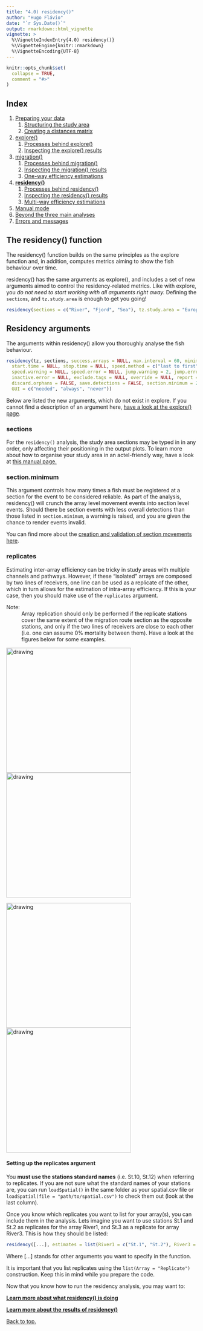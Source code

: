 ---
title: "4.0) residency()"
author: "Hugo Flávio"
date: "`r Sys.Date()`"
output: rmarkdown::html_vignette
vignette: >
  %\VignetteIndexEntry{4.0) residency()}
  %\VignetteEngine{knitr::rmarkdown}
  %\VignetteEncoding{UTF-8}
---

```{r setup, include = FALSE}
knitr::opts_chunk$set(
  collapse = TRUE,
  comment = "#>"
)
```

## Index

1. [Preparing your data](a-0_workspace_requirements.html)
    1. [Structuring the study area](a-1_study_area.html)
    1. [Creating a distances matrix](a-2_distances_matrix.html)
1. [explore()](b-0_explore.html)
    1. [Processes behind explore()](b-1_explore_processes.html)
    1. [Inspecting the explore() results](b-2_explore_results.html)
1. [migration()](c-0_migration.html)
    1. [Processes behind migration()](c-1_migration_processes.html)
    1. [Inspecting the migration() results](c-2_migration_results.html)
    1. [One-way efficiency estimations](c-3_migration_efficiency.html)
1. [__residency()__](d-0_residency.html)
    1. [Processes behind residency()](d-1_residency_processes.html)
    1. [Inspecting the residency() results](d-2_residency_results.html)
    1. [Multi-way efficiency estimations](d-3_residency_efficiency.html)
1. [Manual mode](e-0_manual_mode.html)
1. [Beyond the three main analyses](f-0_post_functions.html)
1. [Errors and messages](g-0_messages.html)

## The residency() function

The residency() function builds on the same principles as the explore function and, in addition, computes metrics aiming to show the fish behaviour over time.

residency() has the same arguments as explore(), and includes a set of new arguments aimed to control the residency-related metrics. Like with explore, you *do not need to start working with all arguments right away.* Defining the `sections`, and `tz.study.area` is enough to get you going!

```r
residency(sections = c("River", "Fjord", "Sea"), tz.study.area = "Europe/Copenhagen")
```

## Residency arguments

The arguments within residency() allow you thoroughly analyse the fish behaviour.

```r
residency(tz, sections, success.arrays = NULL, max.interval = 60, minimum.detections = 2, 
  start.time = NULL, stop.time = NULL, speed.method = c("last to first", "first to first"), 
  speed.warning = NULL, speed.error = NULL, jump.warning = 2, jump.error = 3, inactive.warning = NULL,
  inactive.error = NULL, exclude.tags = NULL, override = NULL, report = FALSE, auto.open = TRUE,
  discard.orphans = FALSE, save.detections = FALSE, section.minimum = 2, replicates = NULL, 
  GUI = c("needed", "always", "never"))
```

Below are listed the new arguments, which do not exist in explore. If you cannot find a description of an argument here, [have a look at the explore() page](b-0_explore.html#general-arguments).

### sections

For the `residency()` analysis, the study area sections may be typed in in any order, only affecting their positioning in the output plots. To learn more about how to organise your study area in an actel-friendly way, have a look at [this manual page.](a-1_study_area.html)


### section.minimum

This argument controls how many times a fish must be registered at a section for the event to be considered reliable. As part of the analysis, residency() will crunch the array level movement events into section level events. Should there be section events with less overall detections than those listed in `section.minimum`, a warning is raised, and you are given the chance to render events invalid.

You can find more about the [creation and validation of section movements here](d-1_residency_processes.html#section-movements).

### replicates

Estimating inter-array efficiency can be tricky in study areas with multiple channels and pathways. However, if these "isolated" arrays are composed by two lines of receivers, one line can be used as a replicate of the other, which in turn allows for the estimation of intra-array efficiency. If this is your case, then you should make use of the `replicates` argument.

Note:
  : Array replication should only be performed if the replicate stations cover the same extent of the migration route section as the opposite stations, and only if the two lines of receivers are close to each other (i.e. one can assume 0% mortality between them). Have a look at the figures below for some examples.

<img src="replicates_A.svg" alt="drawing" width="330"/> <img src="replicates_B.svg" alt="drawing" width="330"/>

<img src="replicates_C.svg" alt="drawing" width="330"/> <img src="replicates_D.svg" alt="drawing" width="330"/>


#### Setting up the replicates argument

You **must use the stations standard names** (i.e. St.10, St.12) when referring to replicates. If you are not sure what the standard names of your stations are, you can run `loadSpatial()` in the same folder as your spatial.csv file or `loadSpatial(file = "path/to/spatial.csv")` to check them out (look at the last column).

Once you know which replicates you want to list for your array(s), you can include them in the analysis. Lets imagine you want to use stations St.1 and St.2 as replicates for the array River1, and St.3 as a replicate for array River3. This is how they should be listed:

```r
residency([...], estimates = list(River1 = c("St.1", "St.2"), River3 = "St.3"))
```
Where [...] stands for other arguments you want to specify in the function.

It is important that you list replicates using the `list(Array = "Replicate")` construction. Keep this in mind while you prepare the code.

Now that you know how to run the residency analysis, you may want to:

__[Learn more about what residency() is doing](d-1_residency_processes.html)__

__[Learn more about the results of residency()](d-2_residency_results.html)__

[Back to top.](#)
